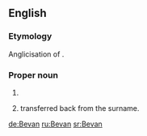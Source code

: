 ==English==

===Etymology===
Anglicisation of {{etyl|cy|en}} {{m|cy|ab Ifan}}.

===Proper noun===
{{en-proper noun}}

# {{surname|from=Welsh}}
# {{given name|male|from=surnames}} transferred back from the surname.

[[de:Bevan]]
[[ru:Bevan]]
[[sr:Bevan]]
